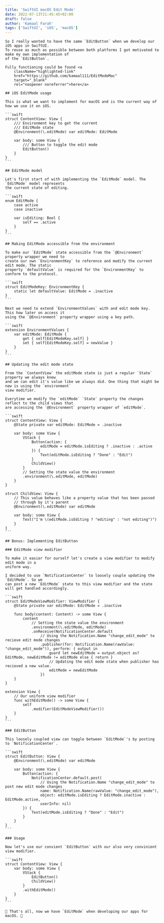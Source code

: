```yaml
---
title: 'SwiftUI macOS Edit Mode'
date: 2022-07-13T21:45:45+02:00
draft: false
author: 'Kamaal Farah'
tags: ['SwiftUI', 'iOS', 'macOS']
---
```



<Page title="SwiftUI macOS Edit Mode">

    So I really wanted to have the same `EditButton` when we develop our iOS apps in SwiftUI. 
    To reuse as much as possible between both platforms I got motivated to make my own implementation of
    of the `EditButton`.

    Fully functioning could be found <a 
        className="highlighted-link" 
        href="https://github.com/kamaal111/EditModeMac" 
        target="_blank" 
        rel="noopener noreferrer">here</a>

    ## iOS EditMode usage

    This is what we want to implement for macOS and is the current way of how we use it on iOS.

    ```swift
    struct ContentView: View {
        /// Environment key to get the current 
        /// EditMode state
        @Environment(\.editMode) var editMode: EditMode

        var body: some View {
            /// Button to toggle the edit mode
            EditButton()
        }
    }
    ```

    ## EditMode model

    Let's first start of with implementing the `EditMode` model. The `EditMode` model represents 
    the current state of editing.

    ```swift
    enum EditMode {
        case active
        case inactive

        var isEditing: Bool {
            self == .active
        }
    }
    ```

    ## Making EditMode accessible from the environment

    To make our `EditMode` state accessible from the `@Environment` property wrapper we need to 
    create our own `EnvironmentKey` to reference and modify the current edit mode. The static
    property `defaultValue` is required for the `EnvironmentKey` to conform to the protocol.

    ```swift
    struct EditModeKey: EnvironmentKey {
        static let defaultValue: EditMode = .inactive
    }
    ```

    Next we need to extend `EnvironmentValues` with and edit mode key. This how later on access it
    using the `@Environment` property wrapper using a key path.

    ```swift
    extension EnvironmentValues {
        var editMode: EditMode {
            get { self[EditModeKey.self] }
            set { self[EditModeKey.self] = newValue }
        }
    }
    ```

    ## Updating the edit mode state

    From the `ContentView` the editMode state is just a regular `State` property we always knew
    and we can edit it's value like we always did. One thing that might be new is using the `environment`
    view modifier.

    Everytime we modify the `editMode` `State` property the changes reflect to the child views that
    are accessing the `@Environment` property wrapper of `editMode`.

    ```swift
    struct ContentView: View {
        @State private var editMode: EditMode = .inactive

        var body: some View {
            VStack {
                Button(action: {
                    editMode = editMode.isEditing ? .inactive : .active
                }) {
                    Text(editMode.isEditing ? "Done" : "Edit")
                }
                ChildView()
            }
            // Setting the state value the environment
            .environment(\.editMode, editMode)
        }
    }

    struct ChildView: View {
        // This value behaves like a property value that has been passed
        // through by it's parent
        @Environment(\.editMode) var editMode

        var body: some View {
            Text("I'm \(editMode.isEditing ? "editing" : "not editing")")
        }
    }
    ```

    ## Bonus: Implementing EditButton

    ### EditMode view modifier

    To make it easier for ourself let's create a view modifier to modify edit mode in a
    uniform way.

    I decided to use `NotificationCenter` to loosely couple updating the `EditMode`. So we
    can post a new `EditMode` state to this view modifier and the state will get handled accordingly.

    ```swift
    struct EditModeViewModifier: ViewModifier {
        @State private var editMode: EditMode = .inactive

        func body(content: Content) -> some View {
            content
                // Setting the state value the environment
                .environment(\.editMode, editMode)
                .onReceive(NotificationCenter.default
                    // Using the Notification.Name "change_edit_mode" to recieve edit mode changes
                    .publisher(for: Notification.Name(rawValue: "change_edit_mode")), perform: { output in
                        guard let newEditMode = output.object as? EditMode, newEditMode != editMode else { return }
                        // Updating the edit mode state when publisher has recieved a new value.
                        editMode = newEditMode
                    })
        }
    }

    extension View {
        // Our uniform view modifier
        func withEditMode() -> some View {
            self
                .modifier(EditModeViewModifier())
        }
    }
    ```

    ### EditButton

    This loosely coupled view can toggle between `EditMode`'s by posting to `NotificationCenter`.

    ```swift
    struct EditButton: View {
        @Environment(\.editMode) var editMode

        var body: some View {
            Button(action: {
                NotificationCenter.default.post(
                    // Using the Notification.Name "change_edit_mode" to post new edit mode changes
                    name: Notification.Name(rawValue: "change_edit_mode"),
                    object: editMode.isEditing ? EditMode.inactive : EditMode.active,
                    userInfo: nil)
            }) {
                Text(editMode.isEditing ? "Done" : "Edit")
            }
        }
    }
    ```

    ### Usage

    Now let's use our convient `EditButton` with our also very convinient view modifier.

    ```swift
    struct ContentView: View {
        var body: some View {
            VStack {
                EditButton()
                ChildView()
            }
            .withEditMode()
        }
    }
    ```

    🎉 That's all, now we have `EditMode` when developing our apps for macOS. 🎉

</Page>